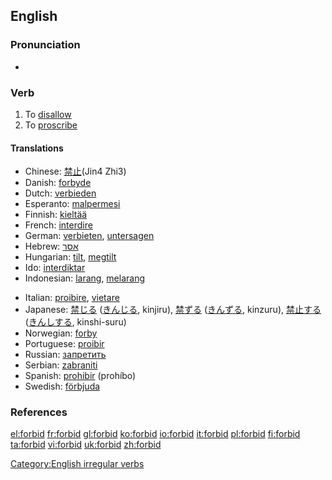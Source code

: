 ==English==

===Pronunciation===
*{{IPA|/'foɻbɪd/}}

===Verb===
{{en-verb|forbids|forbidding|'''[[forbade]]''' ''or'' '''[[forbad]]'''|forbidden}}

# To [[disallow]]
# To [[proscribe]]

====Translations====
{{top}}
*Chinese: [[禁止]](Jin4 Zhi3)
*Danish: [[forbyde]]
*Dutch: [[verbieden]]
*Esperanto: [[malpermesi]]
*Finnish: [[kieltää]]
*French: [[interdire]]
*German: [[verbieten]], [[untersagen]]
*Hebrew: [[אסר]]
*Hungarian: [[tilt]], [[megtilt]]
*Ido: [[interdiktar]]
*Indonesian: [[larang]], [[larang|melarang]]
{{mid}}
*Italian: [[proibire]], [[vietare]]
*Japanese: [[禁じる]] ([[きんじる]], kinjiru), [[禁ずる]] ([[きんずる]], kinzuru), [[禁止]]する ([[きんし]]する, kinshi-suru)
*Norwegian: [[forby]]
*Portuguese: [[proibir]]
*Russian: [[запретить]]
*Serbian: [[zabraniti]]
*Spanish: [[prohibir]] (prohíbo)
*Swedish: [[förbjuda]]
{{bottom}}

===References===
{{R:Century 1911}}
{{R:Webster 1913}}

[[Category:English irregular verbs]]

[[el:forbid]]
[[fr:forbid]]
[[gl:forbid]]
[[ko:forbid]]
[[io:forbid]]
[[it:forbid]]
[[pl:forbid]]
[[fi:forbid]]
[[ta:forbid]]
[[vi:forbid]]
[[uk:forbid]]
[[zh:forbid]]